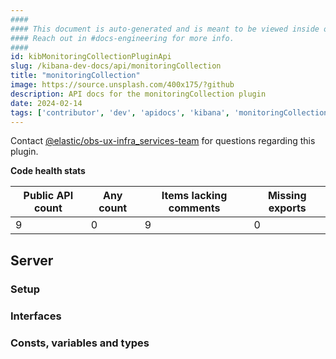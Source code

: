 ```yaml
---
####
#### This document is auto-generated and is meant to be viewed inside our experimental, new docs system.
#### Reach out in #docs-engineering for more info.
####
id: kibMonitoringCollectionPluginApi
slug: /kibana-dev-docs/api/monitoringCollection
title: "monitoringCollection"
image: https://source.unsplash.com/400x175/?github
description: API docs for the monitoringCollection plugin
date: 2024-02-14
tags: ['contributor', 'dev', 'apidocs', 'kibana', 'monitoringCollection']
---
```




Contact [@elastic/obs-ux-infra_services-team](https://github.com/orgs/elastic/teams/obs-ux-infra_services-team) for questions regarding this plugin.

**Code health stats**

| Public API count  | Any count | Items lacking comments | Missing exports |
|-------------------|-----------|------------------------|-----------------|
| 9 | 0 | 9 | 0 |

## Server

### Setup
<DocDefinitionList data={[monitoringCollectionObj.server.setup]}/>

### Interfaces
<DocDefinitionList data={monitoringCollectionObj.server.interfaces}/>

### Consts, variables and types
<DocDefinitionList data={monitoringCollectionObj.server.misc}/>

